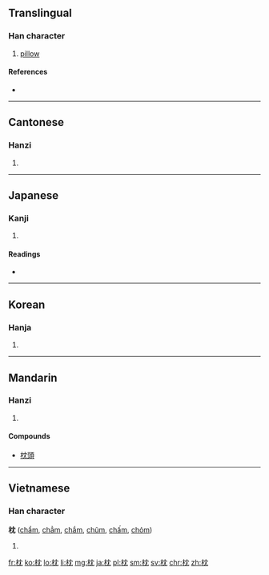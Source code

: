 ==Translingual==

===Han character===
{{Han char|rn=75|rad=木|as=04|sn=8|four=4491<sub>2</sub>|canj=木中月山 (DLBU)}}

# [[pillow]]

====References====
* {{Han ref|kx=0515.160|dkj=14546|dj=0903.150|hdz=21175.020|uh=6795|ud=26517|bh=AA45|bd=43589}}

----

==Cantonese==

===Hanzi===
{{yue-hanzi|jyut=|y=jam2, jam3}}

# {{defn|lang=yue|sort=木04}}

----

==Japanese==

===Kanji===
{{ja-kanji|rs=木04}}

# {{defn|lang=ja|sort=木04}}

====Readings====
* {{ja-readings|on=[[ちん]] (chin)|kun=[[まくら]] (makura)}}

----

==Korean==

===Hanja===
{{ko-hanja|hangeul=침|eumhun=|rv=chim|mr=ch'im|y=chim}}

# {{defn|lang=ko|sort=木04}}

----

==Mandarin==

===Hanzi===
{{cmn-hanzi|pin=[[zhěn]] ([[zhen3]])|wg=chen<sup>3</sup>}}

# {{defn|lang=cmn|sort=木04}}

====Compounds====
* [[枕頭]]

----

==Vietnamese==

===Han character===
'''枕''' ([[chẩm]], [[chẳm]], [[chắm]], [[chũm]], [[chấm]], [[chỏm]])

# {{defn|lang=vi}}

[[fr:枕]]
[[ko:枕]]
[[lo:枕]]
[[li:枕]]
[[mg:枕]]
[[ja:枕]]
[[pl:枕]]
[[sm:枕]]
[[sv:枕]]
[[chr:枕]]
[[zh:枕]]